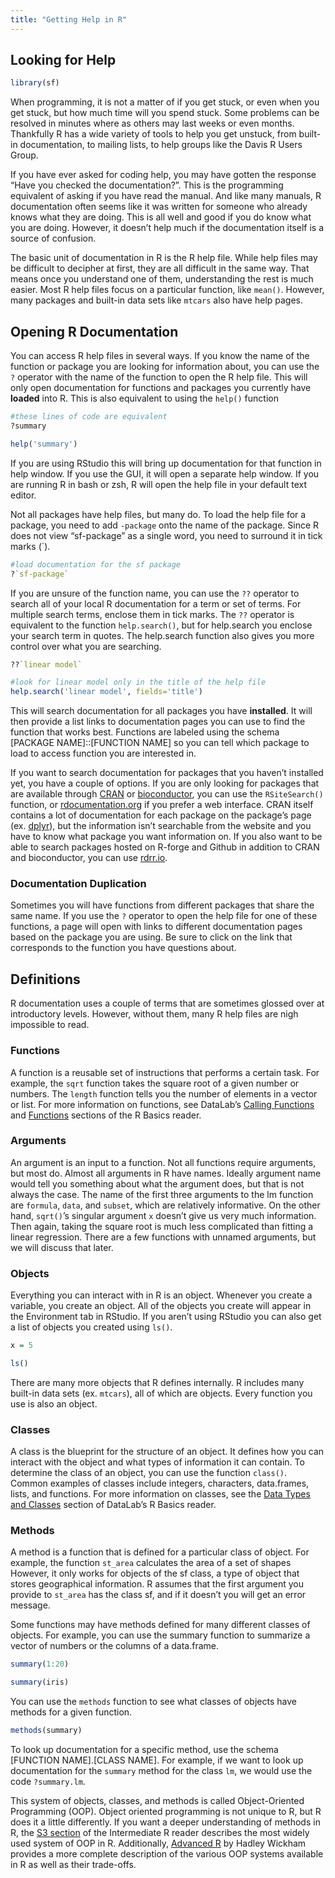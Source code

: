 ```yaml
---
title: "Getting Help in R"
---
```


## Looking for Help

```r
library(sf)
```


When programming, it is not a matter of if you get stuck, or even when you get
stuck, but how much time will you spend stuck. Some problems can be resolved in
minutes where as others may last weeks or even months. Thankfully R has a wide
variety of tools to help you get unstuck, from built-in documentation, to
mailing lists, to help groups like the Davis R Users Group. 

If you have ever asked for coding help, you may have gotten the response "Have
you checked the documentation?". This is the programming equivalent of asking
if you have read the manual. And like many manuals, R documentation often seems
like it was written for someone who already knows what they are doing. This is
all well and good if you do know what you are doing. However, it doesn't help
much if the documentation itself is a source of confusion.

The basic unit of documentation in R is the R help file. While help files may be
difficult to decipher at first, they are all difficult in the same way. That
means once you understand one of them, understanding the rest is much easier.
Most R help files focus on a particular function, like `mean()`. However, many
packages and built-in data sets like `mtcars` also have help pages.

## Opening R Documentation

You can access R help files in several ways. If you know the name of the 
function or package you are looking for information about, you can use the `?`
operator with the name of the function to open the R help file. This will only 
open documentation for functions and packages you currently have **loaded** 
into R. This is also equivalent to using the `help()` function

```r

#these lines of code are equivalent
?summary

help('summary')

```

If you are using RStudio this will bring up documentation for that function in
help window. If you use the GUI, it will open a separate help window. If you are
running R in bash or zsh, R will open the help file in your default text editor.


Not all packages have help files, but many do. To load the help file for a
package, you need to add `-package` onto the name of the package. Since 
R does not view "sf-package" as a single word, you need to surround it in tick
marks (`).

```r

#load documentation for the sf package
?`sf-package`

```


If you are unsure of the function name, you can use the `??` operator to search
all of your local R documentation for a term or set of terms. For multiple
search terms, enclose them in tick marks. The `??` operator is equivalent to the
function `help.search()`, but for help.search you enclose your search term in
quotes. The help.search function also gives you more control over what you are
searching. 

```r

??`linear model` 

#look for linear model only in the title of the help file
help.search('linear model', fields='title')

```


This will search documentation for all packages you have **installed**. It will
then provide a list links to documentation pages you can use to find the
function that works best. Functions are labeled using the schema [PACKAGE
NAME]::[FUNCTION NAME] so you can tell which package to load to access function
you are interested in.

If you want to search documentation for packages that you haven't installed yet,
you have a couple of options. If you are only looking for packages that are
available through [CRAN][cran] or [bioconductor][bioC], you can use the
`RSiteSearch()` function, or [rdocumentation.org][rdoc] if you prefer a web
interface. CRAN itself contains a lot of documentation for each package on the
package's page (ex. [dplyr][dply]), but the information isn't searchable from
the website and you have to know what package you want information on. If you
also want to be able to search packages hosted on R-forge and Github in addition
to CRAN and bioconductor, you can use [rdrr.io][rdrr].

### Documentation Duplication

Sometimes you will have functions from different packages that share the same
name. If you use the `?` operator to open the help file for one of these
functions, a page will open with links to different documentation pages based on
the package you are using. Be sure to click on the link that corresponds to the
function you have questions about.


## Definitions

R documentation uses a couple of terms that are sometimes glossed over
at introductory levels. However, without them, many R help files are nigh 
impossible to read.

### Functions  
A function is a reusable set of instructions that performs a certain task. For
example, the `sqrt` function takes the square root of a given number or numbers.
The `length` function tells you the number of elements in a vector or list. For
more information on functions, see DataLab's [Calling Functions][cfun] and
[Functions][funs] sections of the R Basics reader.

### Arguments
An argument is an input to a function. Not all functions require arguments, but
most do. Almost all arguments in R have names. Ideally argument name would tell
you something about what the argument does, but that is not always the case. The
name of the first three arguments to the lm function are `formula`, `data`, and
`subset`, which are relatively informative. On the other hand, `sqrt()`'s
singular argument `x` doesn't give us very much information. Then again, taking
the square root is much less complicated than fitting a linear regression. There
are a few functions with unnamed arguments, but we will discuss that later.


### Objects

Everything you can interact with in R is an object. Whenever you create a
variable, you create an object. All of the objects you create will appear in the
Environment tab in RStudio. If you aren't using RStudio you can also get a list
of objects you created using `ls()`. 

```r

x = 5

ls()

```


There are many more objects that R defines internally. R includes many built-in
data sets (ex. `mtcars`), all of which are objects. Every function you use is
also an object.
  
### Classes
A class is the blueprint for the structure of an object. It defines how you can
interact with the object and what types of information it can contain. To
determine the class of an object, you can use the function `class()`. Common
examples of classes include integers, characters, data.frames, lists, and
functions. For more information on classes, see the 
[Data Types and Classes][type] section of DataLab's R Basics reader.
  
### Methods
A method is a function that is defined for a particular class of object. For
example, the function `st_area` calculates the area of a set of shapes 
However, it only works for objects of the sf class, a type of object that stores
geographical information. R assumes that the first argument you provide to 
`st_area` has the class sf, and if it doesn't you will get an error message.

Some functions may have methods defined for many different classes of objects.
For example, you can use the summary function to summarize a vector of numbers
or the columns of a data.frame.

```r
summary(1:20)

summary(iris)

```

You can use the `methods` function to see what classes of objects have methods
for a given function.

```r

methods(summary) 

```

To look up documentation for a specific method, use the schema [FUNCTION
NAME].[CLASS NAME]. For example, if we want to look up documentation for the
`summary` method for the class `lm`, we would use the code `?summary.lm`.

This system of objects, classes, and methods is called Object-Oriented
Programming (OOP). Object oriented programming is not unique to R, but R does it
a little differently. If you want a deeper understanding of methods in R, the 
[S3 section][s3] of the Intermediate R reader describes the most widely used
system of OOP in R. Additionally, [Advanced R][oop] by Hadley Wickham provides a
more complete description of the various OOP systems available in R as well as
their trade-offs.


[dply]: https://cran.r-project.org/web/packages/dplyr/index.html
[cran]: https://cran.r-project.org/
[bioC]: https://www.bioconductor.org/packages/release/BiocViews.html#___Software
[rdoc]: https://www.rdocumentation.org/
[rdrr]: https://rdrr.io/
[type]: https://ucdavisdatalab.github.io/workshop_r_basics/data-structures.html#data-types-classes
[cfun]: https://ucdavisdatalab.github.io/workshop_r_basics/getting-started.html#calling-functions
[funs]: https://ucdavisdatalab.github.io/workshop_r_basics/automating-tasks.html#functions
[oop]:https://adv-r.hadley.nz/oo.html
[s3]: https://ucdavisdatalab.github.io/workshop_intermediate_r/language-fundamentals.html#s3